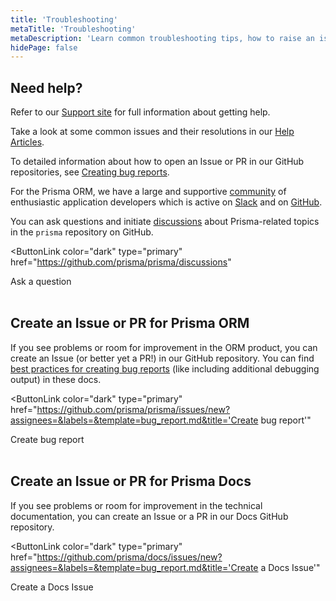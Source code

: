 ```yaml
---
title: 'Troubleshooting'
metaTitle: 'Troubleshooting'
metaDescription: 'Learn common troubleshooting tips, how to raise an issue or open a PR. '
hidePage: false
---
```


## Need help?

Refer to our [Support site](/guides/database/troubleshooting-orm) for full information about getting help.

Take a look at some common issues and their resolutions in our [Help Articles](/guides/database/troubleshooting-orm/help-articles).

To detailed information about how to open an Issue or PR in our GitHub repositories, see [Creating bug reports](/guides/database/troubleshooting-orm/creating-bug-reports).

For the Prisma ORM, we have a large and supportive [community](https://www.prisma.io/community) of enthusiastic application developers which is active on [Slack](https://slack.prisma.io) and on [GitHub](https://github.com/prisma/prisma).

You can ask questions and initiate [discussions](https://github.com/prisma/prisma/discussions/) about Prisma-related topics in the `prisma` repository on GitHub.

<ButtonLink
  color="dark"
  type="primary"
  href="https://github.com/prisma/prisma/discussions"
>
  Ask a question
</ButtonLink>
<br />
<br />

## Create an Issue or PR for Prisma ORM

If you see problems or room for improvement in the ORM product, you can create an Issue (or better yet a PR!) in our GitHub repository. You can find [best practices for creating bug reports](creating-bug-reports) (like including additional debugging output) in these docs.

<ButtonLink
  color="dark"
  type="primary"
  href="https://github.com/prisma/prisma/issues/new?assignees=&labels=&template=bug_report.md&title='Create bug report'"
>
  Create bug report
</ButtonLink>
<br />
<br />

## Create an Issue or PR for Prisma Docs

If you see problems or room for improvement in the technical documentation, you can create an Issue or a PR in our Docs GitHub repository.

<ButtonLink
  color="dark"
  type="primary"
  href="https://github.com/prisma/docs/issues/new?assignees=&labels=&template=bug_report.md&title='Create a Docs Issue'"
>
  Create a Docs Issue
</ButtonLink>
<br />
<br />
